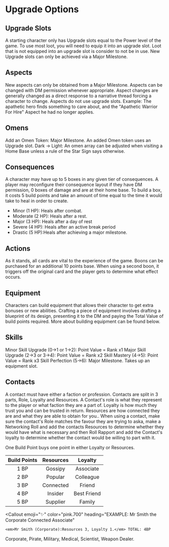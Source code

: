 
# Upgrade Options

## Upgrade Slots

A starting character only has Upgrade slots equal to the Power level of the game. To use most loot, you will need to equip it into an upgrade slot. Loot that is not equipped into an upgrade slot is consider to not be in use. New Upgrade slots can only be achieved via a Major Milestone.

## Aspects

New aspects can only be obtained from a Major Milestone. Aspects can be changed with DM permission whenever appropriate. Aspect changes are generally changed as a direct response to a narrative thread forcing a character to change. Aspects do not use upgrade slots. Example: The apathetic hero finds something to care about, and the "Apathetic Warrior For Hire" Aspect he had no longer applies.

## Omens

Add an Omen Token: Major Milestone. An added Omen token uses an Upgrade slot.
Dark -> Light: An omen array can be adjusted when visiting a Home Base unless a rule of the Star Sign says otherwise.

## Consequences

A character may have up to 5 boxes in any given tier of consequences. A player may reconfigure their consequence layout if they have DM permission, 0 boxes of damage and are at their home base. To build a box, it costs 5 build points and take an amount of time equal to the time it would take to heal in order to create.

-   Minor (1 HP): Heals after combat.
-   Moderate (2 HP): Heals after a rest.
-   Major (3 HP): Heals after a day of rest
-   Severe (4 HP): Heals after an active break period
-   Drastic (5 HP):Heals after achieving a major milestone.

## Actions

As it stands, all cards are vital to the experience of the game.
Boons can be purchased for an additional 10 points base. When using a second boon, it triggers off the original card and the player gets to determine what effect occurs.

## Equipment

Characters can build equipment that allows their character to get extra bonuses or new abilities. Crafting a piece of equipment involves drafting a blueprint of its design, presenting it to the DM and paying the Total Value of build points required. More about building equipment can be found below.

## Skills

Minor Skill Upgrade (0->1 or 1->2): Point Value = Rank x1
Major Skill Upgrade (2->3 or 3->4): Point Value = Rank x2
Skill Mastery (4->5): Point Value = Rank x3
Skill Perfection (5->6): Major Milestone. Takes up an equipment slot.

## Contacts

A contact must have either a faction or profession. Contacts are split in 3 parts, Role, Loyalty and Resources. A Contact's role is what they represent to the player or what faction they are a part of. Loyalty is how much they trust you and can be trusted in return. Resources are how connected they are and what they are able to obtain for you.. When using a contact, make sure the contact's Role matches the favour they are trying to aska, make a Networking Roll and add the contacts Resources to determine whether they would have what is necessary and then Roll Rapport and add the Contact's loyalty to determine whether the contact would be willing to part with it.

One Build Point buys one point in either Loyalty or Resources.

| Build Points | Resources |   Loyalty   |
| :----------: | :-------: | :---------: |
|     1 BP     |  Gossipy  |  Associate  |
|     2 BP     |  Popular  |  Colleague  |
|     3 BP     | Connected |   Friend    |
|     4 BP     |  Insider  | Best Friend |
|     5 BP     | Supplier  |   Family    |

<Callout
    emoji="✨"
    color="pink.700"
    heading="EXAMPLE: Mr Smith the Corporate Connected Associate"
>
    <em>Mr Smith (Corporate):Resources 3, Loyalty 1.</em> TOTAL: 4BP
</Callout>

<Callout emoji="✨" color="pink.700" heading="EXAMPLE: Roles">
    Corporate, Pirate, Military, Medical, Scientist, Weapon Dealer.
</Callout>
